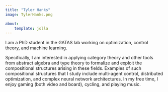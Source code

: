 ```yaml
---
title: "Tyler Hanks"
image: TylerHanks.png

about:
    template: jolla
---
```


I am a PhD student in the GATAS lab working on optimization, control theory, and machine learning. 

Specifically, I am interested in applying category theory and other tools from abstract algebra and type theory to formalize and exploit the compositional structures arising in these fields.
Examples of such compositional structures that I study include multi-agent control, distributed optimization, and complex neural network architectures.
In my free time, I enjoy gaming (both video and board), cycling, and playing music.
